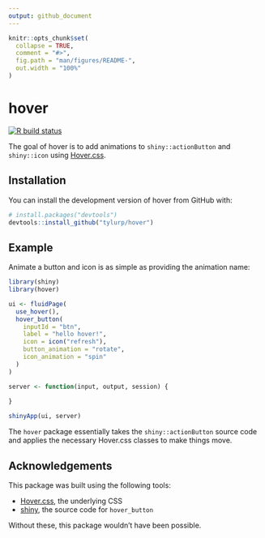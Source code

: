```yaml
---
output: github_document
---
```


<!-- README.md is generated from README.Rmd. Please edit that file -->

```r
knitr::opts_chunk$set(
  collapse = TRUE,
  comment = "#>",
  fig.path = "man/figures/README-",
  out.width = "100%"
)
```

# hover

<!-- badges: start -->
[![R build status](https://github.com/tyluRp/hover/workflows/R-CMD-check/badge.svg)](https://github.com/tyluRp/hover/actions)
<!-- badges: end -->

The goal of hover is to add animations to `shiny::actionButton` and `shiny::icon` using [Hover.css](https://github.com/IanLunn/Hover).

## Installation

You can install the development version of hover from GitHub with:

``` r
# install.packages("devtools")
devtools::install_github("tylurp/hover")
```

## Example

Animate a button and icon is as simple as providing the animation name:

```r
library(shiny)
library(hover)

ui <- fluidPage(
  use_hover(),
  hover_button(
    inputId = "btn",
    label = "hello hover!",
    icon = icon("refresh"), 
    button_animation = "rotate", 
    icon_animation = "spin"
  ) 
)

server <- function(input, output, session) {
  
}

shinyApp(ui, server)
```

The `hover` package essentially takes the `shiny::actionButton` source code and applies the necessary Hover.css classes to make things move.

## Acknowledgements

This package was built using the following tools:

* [Hover.css](https://github.com/IanLunn/Hover), the underlying CSS
* [shiny](https://github.com/rstudio/shiny), the source code for `hover_button`

Without these, this package wouldn't have been possible.
